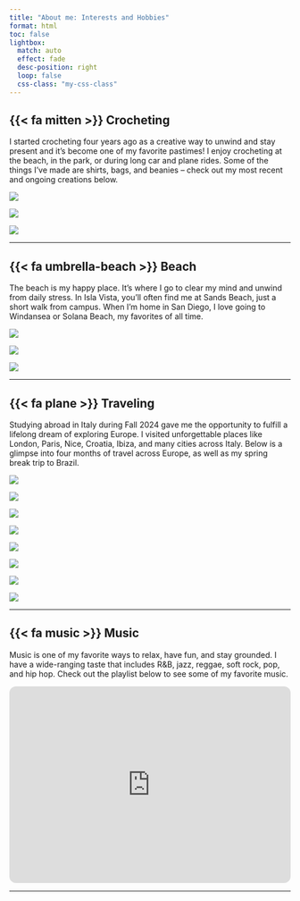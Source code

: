 ```yaml
---
title: "About me: Interests and Hobbies"
format: html
toc: false
lightbox:
  match: auto
  effect: fade
  desc-position: right
  loop: false
  css-class: "my-css-class"
---
```

## {{< fa mitten >}} Crocheting

I started crocheting four years ago as a creative way to unwind and stay present and it's become one of my favorite pastimes! I enjoy crocheting at the beach, in the park, or during long car and plane rides. Some of the things I’ve made are shirts, bags, and beanies – check out my most recent and ongoing creations below.

::: {layout="[[1, 1, 1]]"}
![](media/crochet1.jpeg){group="Crochet" description="Cropped flower sweater!"}

![](media/crochet.jpeg){group="Crochet" description="Flower patch tote! In progress..."}

![](media/crochet3.jpeg){group="Crochet" description="Cover-up pants! In progress..."}
:::

------------------------------------------------------------------------

## {{< fa umbrella-beach >}} Beach

The beach is my happy place. It’s where I go to clear my mind and unwind from daily stress. In Isla Vista, you’ll often find me at Sands Beach, just a short walk from campus. When I’m home in San Diego, I love going to Windansea or Solana Beach, my favorites of all time.

::: {layout="[[1, 1, 1]]"}
![](media/sands.jpg){group="Beach" description="Sands Beach, Isla Vista"}

![](media/newsolana.jpeg){group="Beach" description="Solana Beach, San Diego"}

![](media/windansea.jpeg){group="Beach" description="Windansea Beach, San Diego"}
:::

------------------------------------------------------------------------

## {{< fa plane >}} Traveling

Studying abroad in Italy during Fall 2024 gave me the opportunity to fulfill a lifelong dream of exploring Europe. I visited unforgettable places like London, Paris, Nice, Croatia, Ibiza, and many cities across Italy. Below is a glimpse into four months of travel across Europe, as well as my spring break trip to Brazil.

::: {layout="[[1, 1, 1, 1]]"}
![](media/cinqueterre.jpeg){group="trip" description="Cinque Terre, Italy"}

![](media/croatia.jpeg){group="trip" description="Dubrovnik, Croatia"}

![](media/croatia_cats.jpeg){group="trip" description="Cats in Croatia!"}

![](media/eifelltower.jpeg){group="trip" description="At the top of the Eifell Tower!"}
:::

::: {layout="[[1, 1, 1, 1]]"}
![](media/versailles.jpeg){group="trip" description="Palace of Versailles, France"}

![](media/venice.jpeg){group="trip" description="Venice, Italy"}

![](media/rio.jpg){group="trip" description="Rio de Janeiro, Brazil"}

![](media/vitoria.jpeg){group="trip" description="Vitoria, Brazil- My hometown!"}
:::

------------------------------------------------------------------------

## {{< fa music >}} Music

Music is one of my favorite ways to relax, have fun, and stay grounded. I have a wide-ranging taste that includes R&B, jazz, reggae, soft rock, pop, and hip hop. Check out the playlist below to see some of my favorite music.

<iframe style="border-radius:12px" src="https://open.spotify.com/embed/playlist/35cJ2lkFfmFFXDldwfNQD3?utm_source=generator&amp;theme=0" width="100%" height="352" frameBorder="0" allowfullscreen allow="autoplay; clipboard-write; encrypted-media; fullscreen; picture-in-picture" loading="lazy">

</iframe>

------------------------------------------------------------------------


